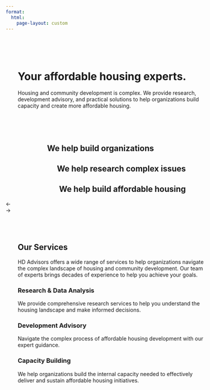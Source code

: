 ```yaml
---
format: 
  html:
    page-layout: custom
---
```


```{=html}
<!-- Reference the external carousel JS file -->
<script src="js/carousel.js"></script>

<!-- Custom styles for homepage only -->
<style>
  /* Scope all styles to only affect the homepage */
  .home-page #quarto-content {
    padding: 0 !important;
    max-width: 100% !important;
    margin: 0 !important;
  }
  
  .home-page .quarto-container {
    max-width: 100% !important;
    padding: 0 !important;
    margin: 0 !important;
  }
  
  .home-page main.content {
    padding: 0 !important;
    max-width: 100% !important;
    margin: 0 !important;
  }
  
  /* Fix for content containers to properly handle width */
  .home-page .full-width-container {
    width: 100%;
    max-width: 100%;
    padding: 0;
    margin: 0;
  }
  
  /* Content section styles */
  .home-page .content-section {
    width: 100%;
    max-width: 1200px;
    margin: 0 auto;
    padding: 3rem 2rem;
  }
  
  /* Make carousel text fully responsive and prevent cut-off */
  .home-page .carousel-text-right {
    text-align: right;
    margin-left: auto;
    margin-right: 5%;
    padding-right: 0;
  }
  
  .home-page .carousel-text-left {
    text-align: left;
    margin-right: auto;
    margin-left: 5%;
    padding-left: 0;
  }
  
  .home-page .carousel-text-center {
    text-align: center;
    margin: 0 auto;
  }
  
  /* Fix carousel text at smaller screens */
  @media (max-width: 768px) {
    .home-page .carousel-text {
      width: 80%;
      padding: 1rem;
    }
    
    .home-page .carousel-text-right, 
    .home-page .carousel-text-left {
      margin: 0 auto;
      text-align: center;
    }
  }
  
  /* We'll use the globally defined gradient text from additional.css */
</style>

<!-- Add home-page class to body for scoped CSS -->
<div class="home-page">

<!-- Header content section -->
<div class="full-width-container">
  <div class="content-section">
    <h1 class="text-center"><span class="gradient-text">Your affordable housing experts.</span></h1>
    <p class="text-center mx-auto" style="max-width: 800px;">Housing and community development is complex. We provide research, development advisory, and practical solutions to help organizations build capacity and create more affordable housing.</p>
  </div>
</div>

<!-- Full-width carousel section -->
<div class="carousel-section">
  <div class="carousel-container" data-interval="6000">
    <div class="carousel-slides carousel-height-lg">
      <div class="carousel-slide overlay-brand" style="background-image: url('images/stock/financial.jpeg');">
        <div class="carousel-text carousel-text-center">
          <h2 class="text-light">We help build organizations</h2>
        </div>
      </div>

      <div class="carousel-slide overlay-green" style="background-image: url('images/stock/forum.jpeg');">
        <div class="carousel-text carousel-text-right">
          <h2 class="text-light">We help research complex issues</h2>
        </div>
      </div>

      <div class="carousel-slide overlay-coral" style="background-image: url('images/stock/construction.jpeg');">
        <div class="carousel-text carousel-text-right">
          <h2 class="text-light">We help build affordable housing</h2>
        </div>
      </div>

      <div class="carousel-nav">
        <div class="carousel-nav-dot"></div>
        <div class="carousel-nav-dot"></div>
        <div class="carousel-nav-dot"></div>
      </div>

      <div class="carousel-arrow carousel-arrow-prev">
        ←
      </div>

      <div class="carousel-arrow carousel-arrow-next">
        →
      </div>
    </div>
  </div>
</div>

<!-- Content section after carousel -->
<div class="full-width-container">
  <div class="content-section">
    <h2 class="text-center">Our Services</h2>
    <p class="text-center mx-auto" style="max-width: 800px;">HD Advisors offers a wide range of services to help organizations navigate the complex landscape of housing and community development. Our team of experts brings decades of experience to help you achieve your goals.</p>

    <div class="row mt-5">
      <div class="col-md-4 mb-4">
        <h3>Research & Data Analysis</h3>
        <p>We provide comprehensive research services to help you understand the housing landscape and make informed decisions.</p>
      </div>

      <div class="col-md-4 mb-4">
        <h3>Development Advisory</h3>
        <p>Navigate the complex process of affordable housing development with our expert guidance.</p>
      </div>

      <div class="col-md-4 mb-4">
        <h3>Capacity Building</h3>
        <p>We help organizations build the internal capacity needed to effectively deliver and sustain affordable housing initiatives.</p>
      </div>
    </div>
  </div>
</div>

<!-- Close the home-page wrapper -->
</div>
```
